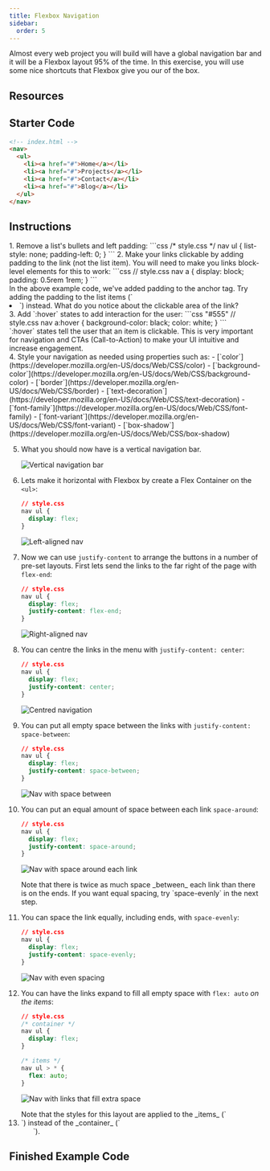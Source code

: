 ```yaml
---
title: Flexbox Navigation
sidebar:
  order: 5
---
```


Almost every web project you will build will have a global navigation bar and it will be a Flexbox layout 95% of the time. In this exercise, you will use some nice shortcuts that Flexbox give you our of the box.

## Resources
<Card title="Flexbox vs CSS Grid"><YouTube id="hs3piaN4b5I" /></Card>
<LinkCard title="The Complete Guide to Flexbox" href="https://css-tricks.com/snippets/css/a-guide-to-flexbox/" />
<LinkCard title="Flexbox Froggy" href="https://flexboxfroggy.com/" />
<LinkCard title="Flexbox Froggy" href="https://mastery.games/flexboxzombies/" />

## Starter Code
```html
<!-- index.html -->
<nav>
  <ul>
    <li><a href="#">Home</a></li>
    <li><a href="#">Projects</a></li>
    <li><a href="#">Contact</a></li>
    <li><a href="#">Blog</a></li>
  </ul>
</nav>
```

## Instructions
<Steps>
1. Remove a list's bullets and left padding:
    ```css
    /* style.css */
    nav ul {
      list-style: none;
      padding-left: 0;
    }
    ```
2. Make your links clickable by adding padding to the link (not the list item). You will need to make you links block-level elements for this to work:
    ```css
    // style.css
    nav a {
      display: block;
      padding: 0.5rem 1rem;
    }
    ``` 
    <Aside type="caution" title="Adding padding to the right container">
      In the above example code, we've added padding to the anchor tag. Try adding the padding to the list items (`<li>`) instead. What do you notice about the clickable area of the link?
    </Aside>
3. Add `:hover` states to add interaction for the user:
    ```css "#555"
    // style.css
    nav a:hover {
      background-color: black;
      color: white;
    }
    ```
    <Aside type="note" title="Making things clickable">
      `:hover` states tell the user that an item is clickable. This is very important for navigation and CTAs (Call-to-Action) to make your UI intuitive and increase engagement.
    </Aside>
4. Style your navigation as needed using properties such as:
    - [`color`](https://developer.mozilla.org/en-US/docs/Web/CSS/color)
    - [`background-color`](https://developer.mozilla.org/en-US/docs/Web/CSS/background-color)
    - [`border`](https://developer.mozilla.org/en-US/docs/Web/CSS/border)
    - [`text-decoration`](https://developer.mozilla.org/en-US/docs/Web/CSS/text-decoration)
    - [`font-family`](https://developer.mozilla.org/en-US/docs/Web/CSS/font-family)
    - [`font-variant`](https://developer.mozilla.org/en-US/docs/Web/CSS/font-variant)
    - [`box-shadow`](https://developer.mozilla.org/en-US/docs/Web/CSS/box-shadow)

5. What you should now have is a vertical navigation bar. 

    ![Vertical navigation bar](../../../assets/images/flexbox/vertical-nav.png)
6. Lets make it horizontal with Flexbox by create a Flex Container on the `<ul>`:
    ```css
    // style.css
    nav ul {
      display: flex;
    }
    ```

    ![Left-aligned nav](../../../assets/images/flexbox/flex-default.png)
6. Now we can use `justify-content` to arrange the buttons in a number of pre-set layouts. First lets send the links to the far right of the page with `flex-end`:
    ```css {4}
    // style.css
    nav ul {
      display: flex;
      justify-content: flex-end;
    }
    ```

    ![Right-aligned nav](../../../assets/images/flexbox/flex-end.png)
7. You can centre the links in the menu with `justify-content: center`:
    ```css "center"
    // style.css
    nav ul {
      display: flex;
      justify-content: center;
    }
    ```

    ![Centred navigation](../../../assets/images/flexbox/justify-centre.png)

8. You can put all empty space between the links with `justify-content: space-between`:
    ```css "space-between"
    // style.css
    nav ul {
      display: flex;
      justify-content: space-between;
    }
    ```

    ![Nav with space between](../../../assets/images/flexbox/space-between.png)
9. You can put an equal amount of space between each link `space-around`:
    ```css "space-around"
    // style.css
    nav ul {
      display: flex;
      justify-content: space-around;
    }
    ```
  
    ![Nav with space around each link](../../../assets/images/flexbox/space-around.png)

    <Aside type="note" title="Spacing on the ends">
      Note that there is twice as much space _between_ each link than there is on the ends. If you want equal spacing, try `space-evenly` in the next step.
    </Aside>
10. You can space the link equally, including ends, with `space-evenly`:
    ```css "space-evenly"
    // style.css
    nav ul {
      display: flex;
      justify-content: space-evenly;
    }
    ```

    ![Nav with even spacing](../../../assets/images/flexbox/space-evenly.png)

11. You can have the links expand to fill all empty space with `flex: auto` _on the items_:
    ```css {7-10}
    // style.css
    /* container */
    nav ul {
      display: flex;
    }

    /* items */
    nav ul > * {
      flex: auto;
    }
    ```

    ![Nav with links that fill extra space](../../../assets/images/flexbox/flex-grow.png)

    <Aside type="caution" title="Applied to the items">
      Note that the styles for this layout are applied to the _items_ (`<li>`) instead of the _container_ (`<ul>`).
    </Aside>
</Steps>

## Finished Example Code
<LinkCard title="Codepen with all of these examples" href="https://codepen.io/acidtone/pen/bGMaLNo" />
